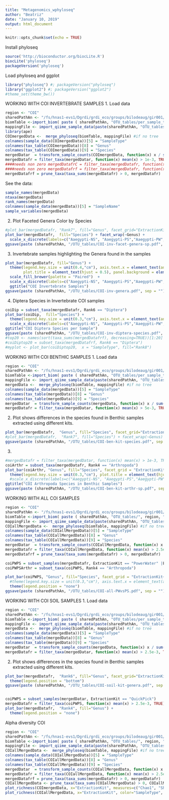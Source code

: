 ```yaml
---
title: "Metagenomics_wphyloseq"
author: "Beatriz"
date: "January 10, 2019"
output: html_document
---
```


```r
knitr::opts_chunk$set(echo = TRUE)
```
Install phyloseq
```r
source('http://bioconductor.org/biocLite.R')
biocLite('phyloseq')
packageVersion('phyloseq')
```

Load phyloseq and ggplot
```r
library("phyloseq") #; packageVersion("phyloseq")
library("ggplot2") #; packageVersion("ggplot2")
#theme_set(theme_bw())
```

WORKING WITH COI INVERTEBRATE SAMPLES
1. Load data
```r
region <- "COI"
sharedPathAn <- "/fs/hnas1-evs1/Dgrdi/grdi_eco/groups/bilodeaug/gir001/PIRL_working/ecoBiomics_Ian/"
biomTable <-import_biom( paste ( sharedPathAn, "OTU_tables/per_sample_type_otu_tables/", region, "_otu_table__Sample_invertebrate__.biom", sep=""))
mappingFile <- import_qiime_sample_data(paste(sharedPathAn, "OTU_tables/per_sample_type_otu_tables/", region, "-mapping-file__Sample_invertebrate__.txt", sep=""))
library(ape)
COImergedData <-  merge_phyloseq(biomTable, mappingFile) #if no tree
colnames(sample_data(COImergedData))[5] = "SampleType"
colnames(tax_table(COImergedData))[8] = "Genus" 
colnames(tax_table(COImergedData))[9] = "Species" 
mergedDatar  = transform_sample_counts(COImergedData, function(x) x / sum(x) )
mergedDatafr = filter_taxa(mergedDatar, function(x) mean(x) > 1e-3, TRUE)
####needs non zero mergedDatafrC = filter_taxa(mergedDatafr, function(x) sum(x > 3) > (0.2*length(x)), TRUE)
####needs non zero mergedDatafrf = filter_taxa(mergedDatafr, function(x) sd(x)/mean(x) > 3.0, TRUE)
mergedDatafrf = prune_taxa(taxa_sums(mergedDatafr) > 0, mergedDatafr)
```

See the data:
```r
sample_names(mergedData)
ntaxa(mergedData)
rank_names(mergedData)
colnames(sample_data(mergedData))[5] = "SampleName"
sample_variables(mergedData)
```

2. Plot Faceted Genera Color by Species
```r
#plot_bar(mergedDatafr, "Rank7", fill="Genus", facet_grid="ExtractionKit")
plot_bar(mergedDatafr,  fill="Species") + facet_wrap(~Genus) +
  scale_x_discrete(labels=c("Aaegypti-NS", "Aaegypti-PS","Aaegypti-PW", "Ctarsalis-NS", "Ctarsalis-PS", "Ctarsalis-PW" ))
ggsave(paste (sharedPathAn, "/OTU_tables/COI-inv-facet-genera-sp.pdf", sep = ""))
```

3. Invertebrate samples highlighting the Genera found in the samples
```r
plot_bar(mergedDatafr, fill="Genus") +
  theme(legend.key.size = unit(0.4,"cm"), axis.text.x = element_text(angle = 0, size=8, hjust = 0.5), 
        plot.title = element_text(hjust = 0.5), panel.background = element_rect(fill = "white", colour = "grey50")) + 
  scale_fill_brewer(palette = "Paired")  +
  scale_x_discrete(labels=c("Aaegypti-NS", "Aaegypti-PS","Aaegypti-PW", "Ctarsalis-NS", "Ctarsalis-PS", "Ctarsalis-PW" )) +
  ggtitle("COI Invertebrate Samples")
ggsave(paste (sharedPathAn, "/OTU_tables/COI-inv-genera.pdf", sep = ""))
```

4. Diptera Species in Invertebrate COI samples

```r
coiDip = subset_taxa(mergedDatafr, Rank6 == "Diptera") 
plot_bar(coiDip,  fill="Species") + 
  theme(legend.key.size = unit(0.3,"cm"), axis.text.x = element_text(angle = 0, size=8, hjust = 0.5), plot.title = element_text(hjust = 0.5)) +
  scale_x_discrete(labels=c("Aaegypti-NS", "Aaegypti-PS","Aaegypti-PW", "Ctarsalis-NS", "Ctarsalis-PS", "Ctarsalis-PW" )) +
ggtitle("COI Diptera Species per Sample")
ggsave(paste (sharedPathAn, "/OTU_tables/COI-inv-diptera-species.pdf", sep = ""))
#top20 <- names(sort(taxa_sums(mergedDatafrf), decreasing=TRUE))[1:20]
#coiDiptop20 = subset_taxa(mergedDatafrf, Rank6 == "Diptera")
#myplot <- plot_bar(coiDiptop20,  x = "SampleType", fill="Rank8")
```

WORKING WITH COI BENTHIC SAMPLES
1. Load data
```r
region <- "COI"
sharedPathAn <- "/fs/hnas1-evs1/Dgrdi/grdi_eco/groups/bilodeaug/gir001/PIRL_working/ecoBiomics_Ian/"
biomTable <-import_biom( paste ( sharedPathAn, "OTU_tables/per_sample_type_otu_tables/", region, "_otu_table__Sample_benthic__.biom", sep=""))
mappingFile <- import_qiime_sample_data(paste(sharedPathAn, "OTU_tables/per_sample_type_otu_tables/", region, "-mapping-file__Sample_benthic__.txt", sep=""))
mergedData <-  merge_phyloseq(biomTable, mappingFile) #if no tree
colnames(sample_data(mergedData))[5] = "SampleType"
colnames(tax_table(mergedData))[8] = "Genus" 
colnames(tax_table(mergedData))[9] = "Species" 
mergedDatar  = transform_sample_counts(mergedData, function(x) x / sum(x) )
mergedDatafr = filter_taxa(mergedDatar, function(x) mean(x) > 5e-3, TRUE)
```

2. Plot shows differences in the species found in Benthic samples extracted using different kits. 
```r
plot_bar(mergedDatafr,  "Genus", fill="Species", facet_grid="ExtractionKit")
#plot_bar(mergedDatafr,  "Rank7", fill="Species") + facet_wrap(~Genus)
ggsave(paste (sharedPathAn, "/OTU_tables/COI-ben-kit-species.pdf", sep = ""))

```
3. 
```r
#mergedDatafr = filter_taxa(mergedDatar, function(x) mean(x) > 1e-3, TRUE)
coiArthr = subset_taxa(mergedDatafr, Rank4 == "Arthropoda") 
plot_bar(coiArthr, "Genus", fill="Species", facet_grid = "ExtractionKit") + 
  theme(legend.key.size = unit(0.3,"cm"), plot.title = element_text(hjust = 0.5)) +
  #scale_x_discrete(labels=c("Aaegypti-NS", "Aaegypti-PS","Aaegypti-PW", "Ctarsalis-NS", "Ctarsalis-PS", "Ctarsalis-PW" )) +
ggtitle("COI Arthropoda Species in Benthic Samples")
ggsave(paste (sharedPathAn, "/OTU_tables/COI-ben-kit-arthr-sp.pdf", sep = ""))

```


WORKING WITH ALL COI SAMPLES 

```r
region <- "COI"
sharedPathAn <- "/fs/hnas1-evs1/Dgrdi/grdi_eco/groups/bilodeaug/gir001/PIRL_working/ecoBiomics_Ian/"
biomTable <-import_biom( paste ( sharedPathAn, "OTU_tables/", region, "_otu_table.biom", sep=""))
mappingFile <- import_qiime_sample_data(paste(sharedPathAn, "OTU_tables/", region, "-mapping-file.txt", sep=""))
COIallMergedData <-  merge_phyloseq(biomTable, mappingFile) #if no tree
colnames(sample_data(COIallMergedData))[5] = "SampleType"
colnames(tax_table(COIallMergedData))[8] = "Genus" 
colnames(tax_table(COIallMergedData))[9] = "Species" 
mergedDatar  = transform_sample_counts(COIallMergedData, function(x) x / sum(x) )
mergedDatafr = filter_taxa(COIallMergedData, function(x) mean(x) > 2.5e-3, TRUE)
mergedDatafrf = prune_taxa(taxa_sums(mergedDatafr) > 0, mergedDatafr)
```

```r
coiPWPS = subset_samples(mergedDatafr, ExtractionKit == "PowerWater" |ExtractionKit == "PowerSoil" ) 
coiPWPSArthr = subset_taxa(coiPWPS, Rank4 == "Arthropoda")

plot_bar(coiPWPS, "Genus", fill="Species", facet_grid = "ExtractionKit~SampleType") + 
  #theme(legend.key.size = unit(0.3,"cm"), axis.text.x = element_text(angle = 0, size=8, hjust = 0.5), plot.title = element_text(hjust = 0.5)) +
  theme(legend.position = "none") 
ggsave(paste (sharedPathAn, "/OTU_tables/COI-all-PWvsPS.pdf", sep = ""))
```

WORKING WITH COI SOIL SAMPLES
1. Load data
```r
region <- "COI"
sharedPathAn <- "/fs/hnas1-evs1/Dgrdi/grdi_eco/groups/bilodeaug/gir001/PIRL_working/ecoBiomics_Ian/"
biomTable <-import_biom( paste ( sharedPathAn, "OTU_tables/per_sample_type_otu_tables/", region, "_otu_table__Sample_soil__.biom", sep=""))
mappingFile <- import_qiime_sample_data(paste(sharedPathAn, "OTU_tables/per_sample_type_otu_tables/", region, "-mapping-file__Sample_soil__.txt", sep=""))
mergedData <-  merge_phyloseq(biomTable, mappingFile) #if no tree
colnames(sample_data(mergedData))[5] = "SampleType"
colnames(tax_table(mergedData))[8] = "Genus" 
colnames(tax_table(mergedData))[9] = "Species" 
mergedDatar  = transform_sample_counts(mergedData, function(x) x / sum(x) )
mergedDatafr = filter_taxa(mergedDatar, function(x) mean(x) > 2.5e-3, TRUE)
```

2. Plot shows differences in the species found in Benthic samples extracted using different kits. 
```r
plot_bar(mergedDatafr,  "Rank6", fill="Genus", facet_grid="ExtractionKit") +
  theme(legend.position = "bottom") 
ggsave(paste (sharedPathAn, "/OTU_tables/COI-soil-kit-genera.pdf", sep = ""))


coiPWPS = subset_samples(mergedDatar, ExtractionKit == "QuickPick") 
mergedDatafr = filter_taxa(coiPWPS, function(x) mean(x) > 2.5e-3, TRUE)
plot_bar(mergedDatafr,  "Rank4", fill="Genus") +
  theme(legend.position = "none")

```

Alpha diversity COI

```r
region <- "COI"
sharedPathAn <- "/fs/hnas1-evs1/Dgrdi/grdi_eco/groups/bilodeaug/gir001/PIRL_working/ecoBiomics_Ian/"
biomTable <-import_biom( paste ( sharedPathAn, "OTU_tables/", region, "_otu_table.biom", sep=""))
mappingFile <- import_qiime_sample_data(paste(sharedPathAn, "OTU_tables/", region, "-mapping-file.txt", sep=""))
COIallMergedData <-  merge_phyloseq(biomTable, mappingFile) #if no tree
colnames(sample_data(COIallMergedData))[5] = "SampleType"
colnames(tax_table(COIallMergedData))[8] = "Genus" 
colnames(tax_table(COIallMergedData))[9] = "Species" 
mergedDatar  = transform_sample_counts(COIallMergedData, function(x) x / sum(x) )
mergedDatafr = filter_taxa(COIallMergedData, function(x) mean(x) > 2.5e-3, TRUE)
mergedDatafrf = prune_taxa(taxa_sums(mergedDatafr) > 0, mergedDatafr)
COIallMergedData <- prune_taxa(taxa_sums(COIallMergedData) > 0, COIallMergedData)
plot_richness(COImergedData, x="ExtractionKit", measures=c("Chao1", "Shannon"))
plot_richness(COIallMergedData, x="ExtractionKit", color="SampleType", measures=c("Chao1", "Shannon"))
```






